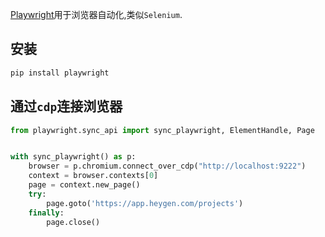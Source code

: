 [Playwright](https://playwright.dev/)用于浏览器自动化,类似`Selenium`.

## 安装

```bash
pip install playwright
```

## 通过`cdp`连接浏览器

```python
from playwright.sync_api import sync_playwright, ElementHandle, Page


with sync_playwright() as p:
    browser = p.chromium.connect_over_cdp("http://localhost:9222")
    context = browser.contexts[0]
    page = context.new_page()
    try:
        page.goto('https://app.heygen.com/projects')
    finally:
        page.close()
```
